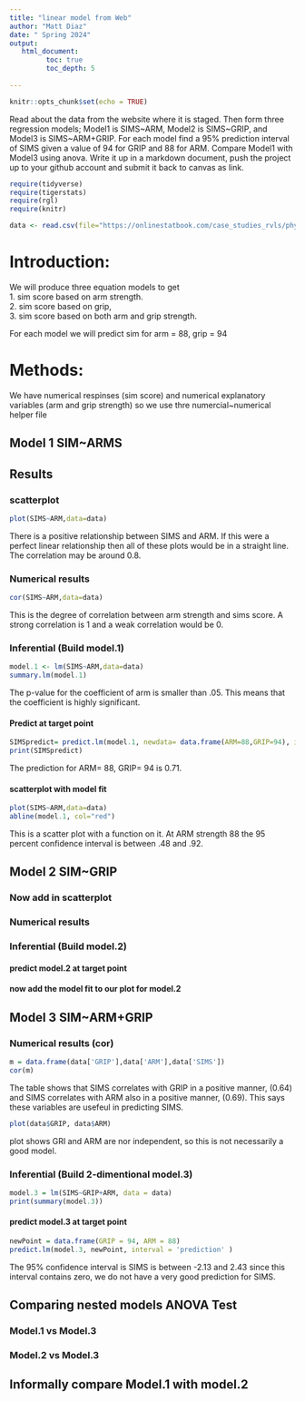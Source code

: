 ```yaml
---
title: "linear model from Web"
author: "Matt Diaz"
date: " Spring 2024"
output:
   html_document:
         toc: true
         toc_depth: 5
        
---
```


```r
knitr::opts_chunk$set(echo = TRUE)
```

Read about the data from the website where it is staged.  Then form three regression models; Model1 is SIMS~ARM, Model2 is SIMS~GRIP, and Model3 is SIMS~ARM+GRIP. For each model find a 95% prediction interval of SIMS given a value of 94  for GRIP and 88 for ARM. Compare Model1 with Model3 using anova. Write it up in a markdown document, push the project up to your github account and submit it back to canvas as link. 

 


```r
require(tidyverse)
require(tigerstats)
require(rgl)
require(knitr)

```

```r
data <- read.csv(file="https://onlinestatbook.com/case_studies_rvls/physical_strength/data.txt",sep="",header=TRUE)  

```
# Introduction:

We will produce three equation models to get   
1. sim score based on arm strength.   
2. sim score based on grip,    
3. sim score based on both arm and grip strength.    

For each model we will predict sim for arm = 88, grip = 94 

# Methods: 
We have numerical respinses (sim score) and numerical explanatory variables (arm and grip strength)
so we use thre numercial~numerical helper file

## Model 1 SIM~ARMS

## Results
### scatterplot

```r
plot(SIMS~ARM,data=data)
```

There is a positive relationship between SIMS and ARM. If this were a perfect linear relationship then all of these plots would be in a straight line. The correlation may be around 0.8.  

### Numerical results

```r
cor(SIMS~ARM,data=data)
```

This is the degree of correlation between arm strength and sims score. A strong correlation is 1 and a weak correlation would be 0. 

### Inferential  (Build model.1)

```r
model.1 <- lm(SIMS~ARM,data=data)
summary.lm(model.1)
```

The p-value for the coefficient of arm is smaller than .05. This means that the coefficient is highly significant.  

#### Predict at target point

```r
SIMSpredict= predict.lm(model.1, newdata= data.frame(ARM=88,GRIP=94), interval = "confidence") 
print(SIMSpredict)
```

The prediction for ARM= 88, GRIP= 94 is 0.71. 

#### scatterplot with model fit
  
```r
plot(SIMS~ARM,data=data)
abline(model.1, col="red")
```

This is a scatter plot with a function on it. At ARM strength 88 the 95 percent confidence interval is between .48 and .92. 

## Model 2 SIM~GRIP

### Now add in scatterplot


### Numerical results 


### Inferential  (Build model.2)
  

#### predict model.2 at target point

#### now add the model fit to our plot for model.2
  


## Model 3 SIM~ARM+GRIP

### Numerical results (cor)

```r
m = data.frame(data['GRIP'],data['ARM'],data['SIMS'])
cor(m)
```

The table shows that SIMS correlates with GRIP in a positive manner, (0.64) and SIMS correlates with ARM also in a positive manner, (0.69). This says these variables are usefeul in predicting SIMS. 

```r
plot(data$GRIP, data$ARM)
```

plot shows GRI and ARM are nor independent, so this is not necessarily a good model.   
  
### Inferential  (Build 2-dimentional model.3)

```r
model.3 = lm(SIMS~GRIP+ARM, data = data)
print(summary(model.3))

```



#### predict model.3 at target point
  
```r
newPoint = data.frame(GRIP = 94, ARM = 88)
predict.lm(model.3, newPoint, interval = 'prediction' )
```
  
The 95% confidence interval is SIMS is between -2.13 and 2.43 since this interval contains zero, we do not have a very good prediction for SIMS.   

## Comparing nested models ANOVA Test

### Model.1 vs Model.3
### Model.2 vs Model.3

## Informally compare Model.1 with model.2

